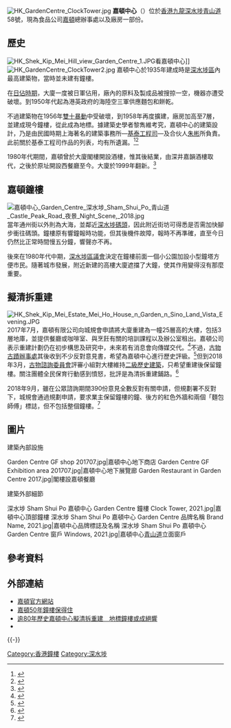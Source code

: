 [[File:HK_GardenCentre_ClockTower.jpg|thumb]]
'''嘉頓中心'''（{{lang-en|Garden Centre}}）位於[[香港|香港]][[九龍|九龍]][[深水埗|深水埗]][[青山道|青山道]]58號，現為食品公司[[嘉頓|嘉頓]]總辦事處以及廠房一部份。

== 歷史 ==
[[File:HK_Shek_Kip_Mei_Hill_view_Garden_Centre_1.JPG|thumb]]看嘉頓中心]]
[[File:HK_GardenCentre_ClockTower2.jpg|thumb]]
嘉頓中心於1935年建成時是[[深水埗區|深水埗區]]內最高建築物，當時並未建有鐘樓。

在[[香港日佔時期|日佔時期]]，大廈一度被日軍佔用，廠內的原料及製成品被搜掠一空，機器亦遭受破壞。到1950年代起為港英政府的海陸空三軍供應麵包和餅乾。

不過建築物在1956年[[雙十暴動|雙十暴動]]中受破壞，到1958年再度擴建，廠房加高至7層，並建成現今鐘樓，從此成為地標。據建築史學者黎雋維考究，嘉頓中心的建築設計，乃是由民國時期上海著名的建築事務所—[[基泰工程司|基泰工程司]]—及合伙人[[朱彬|朱彬]]所負責。此前關於基泰工程司作品的列表，均有所遺漏。<ref>{{Cite news|url=https://thestandnews.com/city/深水埗嘉頓原來是中國現代史的一大章節/|title=深水埗嘉頓原來是中國現代史的一大章節|author=黎雋維|date=2017年8月1日|work=|accessdate=|archive-date=2020年10月25日|archive-url=https://web.archive.org/web/20201025034929/https://www.thestandnews.com/city/%E6%B7%B1%E6%B0%B4%E5%9F%97%E5%98%89%E9%A0%93%E5%8E%9F%E4%BE%86%E6%98%AF%E4%B8%AD%E5%9C%8B%E7%8F%BE%E4%BB%A3%E5%8F%B2%E7%9A%84%E4%B8%80%E5%A4%A7%E7%AB%A0%E7%AF%80/|dead-url=no}}</ref><ref>{{cite news|author1=劉彤茵|title=街知巷聞﹕嘉頓見！深水埗時光坐標|url=https://news.mingpao.com/pns/dailynews/web_tc/article/20170806/s00005/1501955211206|accessdate=2017-08-06|publisher=明報|date=2017-08-06|archive-date=2018-10-07|archive-url=https://web.archive.org/web/20181007145451/https://news.mingpao.com/pns/dailynews/web_tc/article/20170806/s00005/1501955211206|dead-url=no}}</ref>

1980年代期間，嘉頓曾於大廈閣樓開設酒樓，惟其後結業，由深井嘉韻酒樓取代，之後於原址開設西餐廳至今。大廈於1999年翻新。<ref>{{cite news|author1=黃靜薇|title=逾80年歷史嘉頓中心擬清拆重建　地標鐘樓或成絕響|url=https://www.hk01.com/sns/article/107300?utm_content=buffer24115&utm_medium=Social&utm_source=facebook+hk01&utm_campaign=buffer|accessdate=2017-07-25|publisher=香港01|date=2017-07-25}}</ref>

== 嘉頓鐘樓 ==
[[File:嘉頓中心_Garden_Centre_深水埗_Sham_Shui_Po_青山道_Castle_Peak_Road_夜景_Night_Scene,_2018.jpg|thumb]]
當年通州街以外則為大海，並鄰近[[深水埗碼頭|深水埗碼頭]]，因此附近街坊可得悉是否需加快腳步衝往碼頭。鐘樓原有響鐘報時功能，但其後機件故障，報時不再準確，直至今日仍然比正常時間慢五分鐘，響聲亦不再。

後來在1980年代中期，[[深水埗區議會|深水埗區議會]]決定在鐘樓前面一個小公園加設小型鐘塔方便市民。隨著城市發展，附近新建的高樓大廈遮擋了大鐘，使其作用變得沒有那麼重要。

== 擬清拆重建 ==
[[File:HK_Shek_Kip_Mei_Estate_Mei_Ho_House_n_Garden_n_Sino_Land_Vista_Evening.JPG|thumb]]
2017年7月，嘉頓有限公司向城規會申請將大廈重建為一幢25層高的大樓，包括3層地庫，並提供餐廳或咖啡室、與烹飪有關的培訓課程以及辦公室租出。嘉頓公司表示重建計劃仍在初步構思及研究中，未來若有消息會向傳媒交代。<ref>{{cite news|title=深水埗嘉頓中心重建計劃公司指屬初步構思|url=https://www.881903.com/Page/ZH-TW/newsdetail.aspx?ItemId=954222&csid=261_341|accessdate=2017-07-25|publisher=商業電台|date=2017-07-25|archive-date=2019-05-14|archive-url=https://web.archive.org/web/20190514201908/https://www.881903.com/Page/ZH-TW/newsdetail.aspx?ItemId=954222&csid=261_341|dead-url=yes}}</ref>不過，[[古物古蹟辦事處|古物古蹟辦事處]]其後收到不少反對意見書，希望為嘉頓中心進行歷史評級。<ref>{{cite news|title=深水埗地標嘉頓中心　古蹟辦將作歷史評級|url=http://hk.on.cc/hk/bkn/cnt/news/20170831/bkn-20170831193556839-0831_00822_001.html|accessdate=2017-12-28|publisher=[[東網|東網]]|date=2017-08-31|archive-date=2019-05-17|archive-url=https://web.archive.org/web/20190517181254/https://hk.on.cc/hk/bkn/cnt/news/20170831/bkn-20170831193556839-0831_00822_001.html|dead-url=no}}</ref>但到2018年3月，[[古物諮詢委員會|古物諮詢委員會]]評審小組對大樓維持[[香港二級歷史建築|二級歷史建築]]，只希望重建後保留鐘樓。關注團體全民保育行動感到憤怒，批評是為清拆重建鋪路。<ref>{{cite news|title=嘉頓總部被評二級 團體批為重建鋪路|url=https://news.mingpao.com/pns/dailynews/web_tc/article/20180323/s00002/1521742385597|accessdate=2018-03-23|publisher=明報|date=2018-03-22|archive-date=2018-03-23|archive-url=https://web.archive.org/web/20180323092717/https://news.mingpao.com/pns/dailynews/web_tc/article/20180323/s00002/1521742385597|dead-url=no}}</ref>

2018年9月，雖在公眾諮詢期間390份意見全數反對有關申請，但規劃署不反對下，城規會通過規劃申請，要求業主保留鐘樓的鐘、後方的紅色外牆和兩個「麵包師傅」標誌，但不包括整個鐘樓。<ref>{{cite news |title=嘉頓中心重建申請獲城規會有條件通過 |url=https://topick.hket.com/article/2166214/%E5%98%89%E9%A0%93%E4%B8%AD%E5%BF%83%E9%87%8D%E5%BB%BA%E7%94%B3%E8%AB%8B%E7%8D%B2%E5%9F%8E%E8%A6%8F%E6%9C%83%E6%9C%89%E6%A2%9D%E4%BB%B6%E9%80%9A%E9%81%8E |accessdate=2018-09-21 |work=香港經濟日報 |date=2018-09-21 |archive-date=2019-05-15 |archive-url=https://web.archive.org/web/20190515082635/https://topick.hket.com/article/2166214/%E5%98%89%E9%A0%93%E4%B8%AD%E5%BF%83%E9%87%8D%E5%BB%BA%E7%94%B3%E8%AB%8B%E7%8D%B2%E5%9F%8E%E8%A6%8F%E6%9C%83%E6%9C%89%E6%A2%9D%E4%BB%B6%E9%80%9A%E9%81%8E |dead-url=no }}</ref>

== 圖片 ==
;建築內部設施
<gallery mode="packed" heights="150" style="text-align:left">
Garden Centre GF shop 201707.jpg|嘉頓中心地下商店
Garden Centre GF Exhibition area 201707.jpg|嘉頓中心地下展覽廊
Garden Restaurant in Garden Centre 2017.jpg|閣樓設嘉頓餐廳
</gallery>
;建築外部細節
<gallery mode="packed" heights="150" style="text-align:left">
深水埗 Sham Shui Po 嘉頓中心 Garden Centre 鐘樓 Clock Tower, 2021.jpg|嘉頓中心頂部鐘樓
深水埗 Sham Shui Po 嘉頓中心 Garden Centre 品牌名稱 Brand Name, 2021.jpg|嘉頓中心品牌標誌及名稱
深水埗 Sham Shui Po 嘉頓中心 Garden Centre 窗戶 Windows, 2021.jpg|嘉頓中心[[青山道|青山道]]立面窗戶
</gallery>

== 參考資料 ==
{{reflist|30em}}

== 外部連結 ==
{{stack begin | align=center}}{{commonscat|Garden Centre}}{{stack end}}
* [http://www.garden.com.hk/ 嘉頓官方網站]{{Wayback|url=http://www.garden.com.hk/ |date=20090228204901 }}
* [http://hk.apple.nextmedia.com/news/art/20061230/6669810 嘉頓50年鐘樓保得住]{{Wayback|url=http://hk.apple.nextmedia.com/news/art/20061230/6669810 |date=20150610085329 }}
* [https://www.hk01.com/sns/article/107300 逾80年歷史嘉頓中心擬清拆重建　地標鐘樓或成絕響]
* {{cite web|title=深水埗青山道與大埔道交界（1950年代）|url=https://www.facebook.com/HongKongPastAndPresent/photos/a.1617601775140178.1073741857.1617250868508602/2138902876343396/?type=3|publisher=香港昔與今 Facebook 專頁|date=2018-04-20}}

{{-}}
{{香港二級歷史建築}}
{{香港鐘樓}}

[[Category:香港鐘樓|Category:香港鐘樓]]
[[Category:深水埗|Category:深水埗]]